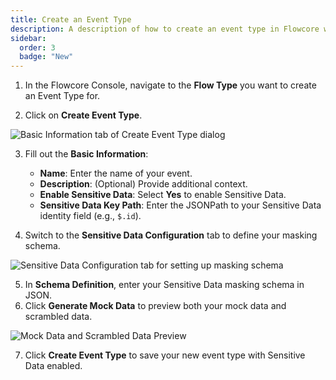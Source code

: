 ```yaml
---
title: Create an Event Type
description: A description of how to create an event type in Flowcore with Sensitive Data
sidebar:
  order: 3
  badge: "New"
---
```



1. In the Flowcore Console, navigate to the **Flow Type** you want to create an Event Type for.

2. Click on **Create Event Type**.
<Image src={CreateEventTypeScreen1} alt="Basic Information tab of Create Event Type dialog" />

3. Fill out the **Basic Information**:
   - **Name**: Enter the name of your event.
   - **Description**: (Optional) Provide additional context.
   - **Enable Sensitive Data**: Select **Yes** to enable Sensitive Data.
   - **Sensitive Data Key Path**: Enter the JSONPath to your Sensitive Data identity field (e.g., `$.id`).

4. Switch to the **Sensitive Data Configuration** tab to define your masking schema.
<Image src={CreateEventTypeScreen2} alt="Sensitive Data Configuration tab for setting up masking schema" />

5. In **Schema Definition**, enter your Sensitive Data masking schema in JSON.
6. Click **Generate Mock Data** to preview both your mock data and scrambled data.
<Image src={CreateEventTypeScreen3} alt="Mock Data and Scrambled Data Preview" />

7. Click **Create Event Type** to save your new event type with Sensitive Data enabled.

